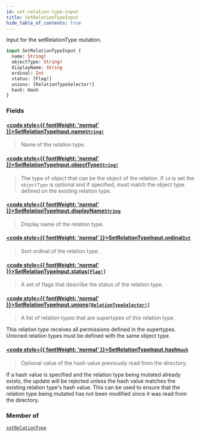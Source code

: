 ```yaml
---
id: set-relation-type-input
title: SetRelationTypeInput
hide_table_of_contents: true
---
```








Input for the setRelationType mutation.

```graphql
input SetRelationTypeInput {
  name: String!
  objectType: String!
  displayName: String
  ordinal: Int
  status: [Flag!]
  unions: [RelationTypeSelector!]
  hash: Hash
}
```


### Fields

#### [<code style={{ fontWeight: 'normal' }}>SetRelationTypeInput.<b>name</b></code>](#)<Bullet />[`String!`](/docs/directory-api-reference/schema/common/scalars/string) <Badge class="secondary" text="non-null"/> <Badge class="secondary" text="scalar"/> <Badge class="secondary" text="common"/>
> Name of the relation type.
> 

#### [<code style={{ fontWeight: 'normal' }}>SetRelationTypeInput.<b>objectType</b></code>](#)<Bullet />[`String!`](/docs/directory-api-reference/schema/common/scalars/string) <Badge class="secondary" text="non-null"/> <Badge class="secondary" text="scalar"/> <Badge class="secondary" text="common"/>
> The type of object that can be the object of the relation. If `id` is set the `objectType` is optional and if
specified, must match the object type defined on the existing relation type.
> 

#### [<code style={{ fontWeight: 'normal' }}>SetRelationTypeInput.<b>displayName</b></code>](#)<Bullet />[`String`](/docs/directory-api-reference/schema/common/scalars/string) <Badge class="secondary" text="scalar"/> <Badge class="secondary" text="common"/>
> Display name of the relation type.
> 

#### [<code style={{ fontWeight: 'normal' }}>SetRelationTypeInput.<b>ordinal</b></code>](#)<Bullet />[`Int`](/docs/directory-api-reference/schema/common/scalars/int) <Badge class="secondary" text="scalar"/> <Badge class="secondary" text="common"/>
> Sort ordinal of the relation type.
> 

#### [<code style={{ fontWeight: 'normal' }}>SetRelationTypeInput.<b>status</b></code>](#)<Bullet />[`[Flag!]`](/docs/directory-api-reference/schema/common/enums/flag) <Badge class="secondary" text="list"/> <Badge class="secondary" text="enum"/> <Badge class="secondary" text="common"/>
> A set of flags that describe the status of the relation type.
> 

#### [<code style={{ fontWeight: 'normal' }}>SetRelationTypeInput.<b>unions</b></code>](#)<Bullet />[`[RelationTypeSelector!]`](/docs/directory-api-reference/schema/relation-types/inputs/relation-type-selector) <Badge class="secondary" text="list"/> <Badge class="secondary" text="input"/> <Badge class="secondary" text="relation-types"/>
> A list of relation types that are supertypes of this relation type.

This relation type receives all permissions defined in the supertypes.
Unioned relation types must be defined with the same object type.
> 

#### [<code style={{ fontWeight: 'normal' }}>SetRelationTypeInput.<b>hash</b></code>](#)<Bullet />[`Hash`](/docs/directory-api-reference/schema/common/scalars/hash) <Badge class="secondary" text="scalar"/> <Badge class="secondary" text="common"/>
> Optional value of the hash value previously read from the directory.

If a hash value is specified and the relation type being mutated already exists, the update will be rejected unless the hash
value matches the existing relation type's hash value.
This can be used to ensure that the relation type being mutated has not been modified since it was read from the directory.
> 



### Member of

[`setRelationType`](/docs/directory-api-reference/schema/relation-types/mutations/set-relation-type)  <Badge class="secondary" text="mutation"/>




